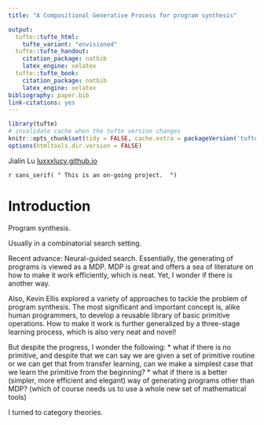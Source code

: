 ```yaml
---
title: "A Compositional Generative Process for program synthesis"

output:
  tufte::tufte_html:
    tufte_variant: "envisioned"
  tufte::tufte_handout:
    citation_package: natbib
    latex_engine: xelatex
  tufte::tufte_book:
    citation_package: natbib
    latex_engine: xelatex
bibliography: paper.bib
link-citations: yes
---
```


```r
library(tufte)
# invalidate cache when the tufte version changes
knitr::opts_chunk$set(tidy = FALSE, cache.extra = packageVersion('tufte'))
options(htmltools.dir.version = FALSE)
```

Jialin Lu [luxxxlucy.github.io](https://luxxxlucy.github.io/)



`r sans_serif(
" This is an on-going project. 
")
`


<script>
  // Move TOC to the Table of Contents heading (with id "table-of-contents")
  $(function() {
    $( "#TOC" ).insertAfter( $( "#table-of-contents" ) );
  });
</script>

# Introduction

Program synthesis. 

Usually in a combinatorial search setting.

Recent advance: Neural-guided search. Essentially, the generating of programs is viewed as a MDP.
MDP is great and offers a sea of literature on how to make it work efficiently, which is neat.
Yet, I wonder if there is another way.

Also, Kevin Ellis explored a variety of approaches to tackle the problem of program synthesis. The most significant and important concept is, alike human programmers, to develop a reusable library of basic primitive operations. How to make it work is further generalized by a three-stage learning process, which is also very neat and novel!



But despite the progress, I wonder the following:
* what if there is no primitive, and despite that we can say we are given a set of primitive routine or we can get that from transfer learning, can we make a simplest case that we learn the primitive from the beginning?
* what if there is a better (simpler, more efficient and elegant) way of generating programs other than MDP? (which of course needs us to use a whole new set of mathematical tools)

I turned to category theories.

